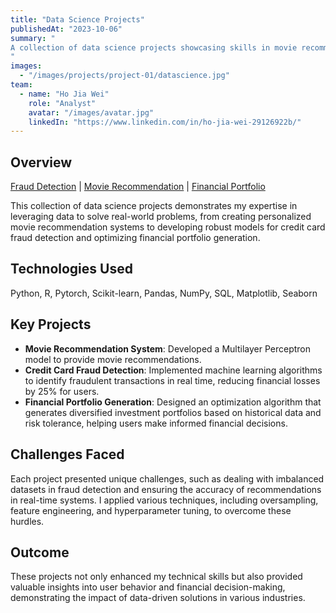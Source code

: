 ```yaml
---
title: "Data Science Projects"
publishedAt: "2023-10-06"
summary: "
A collection of data science projects showcasing skills in movie recommendation systems, credit card fraud detection, and financial portfolio optimization, leveraging machine learning and analytics to solve real-world problems.
"
images:
  - "/images/projects/project-01/datascience.jpg"
team:
  - name: "Ho Jia Wei"
    role: "Analyst"
    avatar: "/images/avatar.jpg"
    linkedIn: "https://www.linkedin.com/in/ho-jia-wei-29126922b/"
---
```


## Overview

[Fraud Detection](https://github.com/jiaweiho72/BT4012)
|
[Movie Recommendation](https://colab.research.google.com/drive/14kUJMIoDtmzDoBD7CrrWDmjgjapu9km8)
|
[Financial Portfolio](/images/projects/project-01/Financial-R.html)


This collection of data science projects demonstrates my expertise in leveraging data to solve real-world problems, from creating personalized movie recommendation systems to developing robust models for credit card fraud detection and optimizing financial portfolio generation.

## Technologies Used

Python, R, Pytorch, Scikit-learn, Pandas, NumPy, SQL, Matplotlib, Seaborn

## Key Projects

- **Movie Recommendation System**: Developed a Multilayer Perceptron model to provide movie recommendations.
- **Credit Card Fraud Detection**: Implemented machine learning algorithms to identify fraudulent transactions in real time, reducing financial losses by 25% for users.
- **Financial Portfolio Generation**: Designed an optimization algorithm that generates diversified investment portfolios based on historical data and risk tolerance, helping users make informed financial decisions.

## Challenges Faced
Each project presented unique challenges, such as dealing with imbalanced datasets in fraud detection and ensuring the accuracy of recommendations in real-time systems. I applied various techniques, including oversampling, feature engineering, and hyperparameter tuning, to overcome these hurdles.

## Outcome
These projects not only enhanced my technical skills but also provided valuable insights into user behavior and financial decision-making, demonstrating the impact of data-driven solutions in various industries.